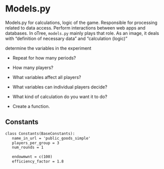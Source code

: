 # Models.py

Models.py for calculations, logic of the game. Responsible for processing related to data access. Perform interactions between web apps and databases. In oTree, `models.py` mainly plays that role. As an image, it deals with "definition of necessary data" and "calculation (logic)"

determine the variables in the experiment

-   Repeat for how many periods?

-   How many players?

-   What variables affect all players?

-   What variables can individual players decide?

-   What kind of calculation do you want it to do?

-   Create a function.

## Constants

``` default
class Constants(BaseConstants):
   name_in_url = 'public_goods_simple'
   players_per_group = 3
   num_rounds = 1
   
   endowmwnt = c(100)
   efficiency_factor = 1.8
```
